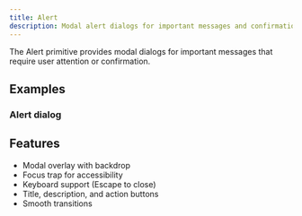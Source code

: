 ```yaml
---
title: Alert
description: Modal alert dialogs for important messages and confirmations.
---
```


The Alert primitive provides modal dialogs for important messages that require user attention or confirmation.

## Examples

### Alert dialog

<Preview path="primitives-alert" />

## Features

- Modal overlay with backdrop
- Focus trap for accessibility
- Keyboard support (Escape to close)
- Title, description, and action buttons
- Smooth transitions

